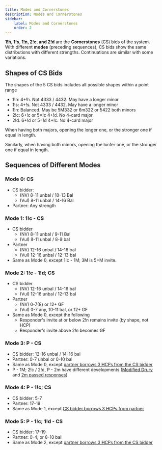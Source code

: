 ```yaml
---
title: Modes and Cornerstones
description: Modes and Cornerstones
sidebar:
    label: Modes and Cornerstones
    order: 2
---
```



**1!h, 1!s, 1!n, 2!c, and 2!d** are the **Cornerstones** (CS) bids of the system. With different **modes** (preceding sequences), CS bids show the same distributions with different strengths. Continuations are similar with some variations.

## Shapes of CS Bids

The shapes of the 5 CS bids includes all possible shapes within a point range

- 1!h: 4+!h. Not 4333 / 4432. May have a longer minor
- 1!s: 4+!s. Not 4333 / 4432. May have a longer minor
- 1!n: Balanced. May be 5M332 or 6m322 or 5422 both minors
- 2!c: 6+!c or 5=!c 4+!d. No 4-card major
- 2!d: 6+!d or 5=!d 4+!c. No 4-card major

When having both majors, opening the longer one, or the stronger one if equal in length.

Similarly, when having both minors, opening the lonfer one, or the stronger one if equal in length.


## Sequences of Different Modes

### Mode 0: CS

- CS bidder: 
    - (NV) 8-11 unbal / 10-13 Bal
    - (Vul) 8-11 unbal / 14-16 Bal
- Partner: Any strength

### Mode 1: 1!c - CS

- CS bidder
    - (NV) 8-11 unbal / 9-11 Bal
    - (Vul) 8-11 unbal / 8-9 bal
- Partner
    - (NV) 12-16 unbal / 14-16 bal
    - (Vul) 12-16 unbal / 12-13 bal
- Same as Mode 0, except 1!c - 1M; 3M is 5=M invite.

### Mode 2: 1!c - 1!d; CS
- CS bidder
    - (NV) 12-16 unbal / 14-16 bal
    - (Vul) 12-16 unbal / 12-13 bal
- Partner
    - (NV) 0-7(8) or 12+ GF
    - (Vul) 0-7 any, 10-11 bal, or 12+ GF
- Same as Mode 0, except the following
    - Responder's invite at or below 2!n remains invite (by shape, not HCP)
    - Responder's invite above 2!n becomes GF


### Mode 3: P - CS

- CS bidder: 12-16 unbal / 14-16 bal
- Partner: 0-7 unbal or 0-10 bal
- Same as Mode 0, except <u>partner borrows 3 HCPs from the CS bidder</u>
- P - 1M; 2!c / 2!d, P - 2m have different developments ([Modified Drury](/ricecake-diamond/modules/cornerstones/#modified-drury) and [2m passed responses](/ricecake-diamond/modules/cornerstones/#2m-passed-response))


### Mode 4: P - 1!c; CS

- CS bidder: 5-7
- Partner: 17-19
- Same as Mode 1, except <u>CS bidder borrows 3 HCPs from partner</u>


### Mode 5: P - 1!c; 1!d - CS
- CS bidder: 17-19
- Partner: 0-4, or 8-10 bal
- Same as Mode 2, except <u>partner borrows 3 HCPs from the CS bidder</u>
